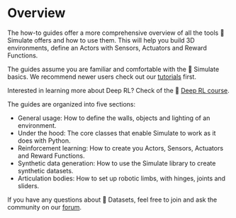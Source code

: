 # Overview

The how-to guides offer a more comprehensive overview of all the tools 🤗 Simulate offers and how to use them. This will help you build 3D environments, define an Actors with Sensors, Actuators and Reward Functions.

The guides assume you are familiar and comfortable with the 🤗 Simulate basics. We recommend newer users check out our [tutorials](tutorial) first.

<Tip>

Interested in learning more about Deep RL? Check of the 🤗 [Deep RL course](https://github.com/huggingface/deep-rl-class#the-hugging-face-deep-reinforcement-learning-class-).

</Tip>

The guides are organized into five sections:

- <span class="underline decoration-sky-400 decoration-2 font-semibold">General usage</span>: How to define the walls, objects and lighting of an environment.
- <span class="underline decoration-indigo-400 decoration-2 font-semibold">Under the hood</span>: The core classes that enable Simulate to work as it does with Python.
- <span class="underline decoration-pink-400 decoration-2 font-semibold">Reinforcement learning</span>: How to create you Actors, Sensors, Actuators and Reward Functions.
- <span class="underline decoration-yellow-400 decoration-2 font-semibold">Synthetic data generation</span>: How to use the Simulate library to create synthetic datasets.
- <span class="underline decoration-green-400 decoration-2 font-semibold">Articulation bodies</span>: How to set up robotic limbs, with hinges, joints and sliders.

If you have any questions about 🤗 Datasets, feel free to join and ask the community on our [forum](https://discuss.huggingface.co/c/datasets/10).
